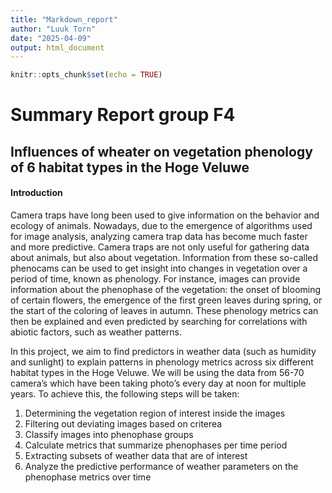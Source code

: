 ---
title: "Markdown_report"
author: "Luuk Torn"
date: "2025-04-09"
output: html_document
---

```{r setup, include=FALSE}
knitr::opts_chunk$set(echo = TRUE)
```

# Summary Report group F4

## Influences of wheater on vegetation phenology of 6 habitat types in the Hoge Veluwe

#### Introduction

Camera traps have long been used to give information on the behavior and ecology of animals. Nowadays, due to the emergence of algorithms used for image analysis, analyzing camera trap data has become much faster and more predictive. Camera traps are not only useful for gathering data about animals, but also about vegetation. Information from these so-called phenocams can be used to get insight into changes in vegetation over a period of time, known as phenology. For instance, images can provide information about the phenophase of the vegetation: the onset of blooming of certain flowers, the emergence of the first green leaves during spring, or the start of the coloring of leaves in autumn. These phenology metrics can then be explained and even predicted by searching for correlations with abiotic factors, such as weather patterns. 

In this project, we aim to find predictors in weather data (such as humidity and sunlight) to explain patterns in phenology metrics across six different habitat types in the Hoge Veluwe. We will be using the data from 56-70 camera's which have been taking photo's every day at noon for multiple years. To achieve this, the following steps will be taken: 

1.  Determining the vegetation region of interest inside the images
2.  Filtering out deviating images based on criterea
3.  Classify images into phenophase groups
4.  Calculate metrics that summarize phenophases per time period
5.  Extracting subsets of weather data that are of interest
6.  Analyze the predictive performance of weather parameters on the phenophase metrics over time



